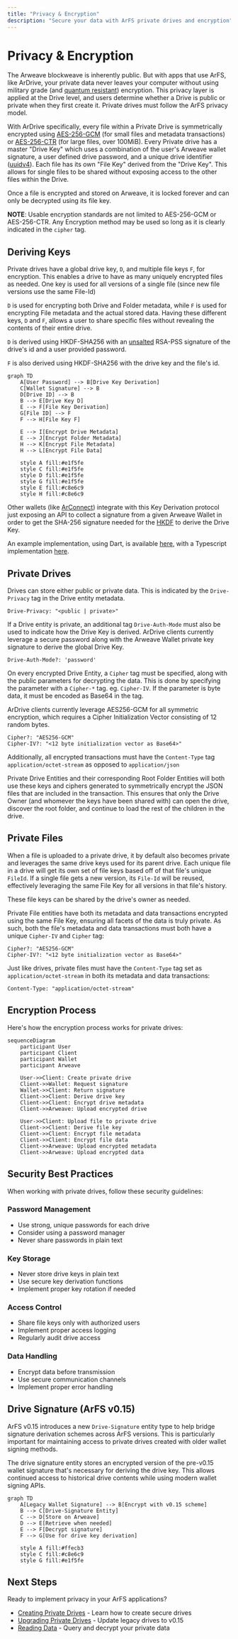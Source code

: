 ```yaml
---
title: "Privacy & Encryption"
description: "Secure your data with ArFS private drives and encryption"
---
```


# Privacy & Encryption

The Arweave blockweave is inherently public. But with apps that use ArFS, like ArDrive, your private data never leaves your computer without using military grade (and [quantum resistant](https://blog.boot.dev/cryptography/is-aes-256-quantum-resistant/#:~:text=Symmetric%20encryption%2C%20or%20more%20specifically,key%20sizes%20are%20large%20enough)) encryption. This privacy layer is applied at the Drive level, and users determine whether a Drive is public or private when they first create it. Private drives must follow the ArFS privacy model.

With ArDrive specifically, every file within a Private Drive is symmetrically encrypted using [AES-256-GCM](https://iopscience.iop.org/article/10.1088/1742-6596/1019/1/012008/pdf) (for small files and metadata transactions) or [AES-256-CTR](https://xilinx.github.io/Vitis_Libraries/security/2020.1/guide_L1/internals/ctr.html) (for large files, over 100MiB). Every Private drive has a master "Drive Key" which uses a combination of the user's Arweave wallet signature, a user defined drive password, and a unique drive identifier ([uuidv4](https://en.wikipedia.org/wiki/Universally_unique_identifier)). Each file has its own "File Key" derived from the "Drive Key". This allows for single files to be shared without exposing access to the other files within the Drive.

Once a file is encrypted and stored on Arweave, it is locked forever and can only be decrypted using its file key.

**NOTE**: Usable encryption standards are not limited to AES-256-GCM or AES-256-CTR. Any Encryption method may be used so long as it is clearly indicated in the `cipher` tag.

## Deriving Keys

Private drives have a global drive key, `D`, and multiple file keys `F`, for encryption. This enables a drive to have as many uniquely encrypted files as needed. One key is used for all versions of a single file (since new file versions use the same File-Id)

`D` is used for encrypting both Drive and Folder metadata, while `F` is used for encrypting File metadata and the actual stored data. Having these different keys, `D` and `F`, allows a user to share specific files without revealing the contents of their entire drive.

`D` is derived using HKDF-SHA256 with an [unsalted](<https://en.wikipedia.org/wiki/Salt_(cryptography)>) RSA-PSS signature of the drive's id and a user provided password.

`F` is also derived using HKDF-SHA256 with the drive key and the file's id.

```mermaid
graph TD
    A[User Password] --> B[Drive Key Derivation]
    C[Wallet Signature] --> B
    D[Drive ID] --> B
    B --> E[Drive Key D]
    E --> F[File Key Derivation]
    G[File ID] --> F
    F --> H[File Key F]

    E --> I[Encrypt Drive Metadata]
    E --> J[Encrypt Folder Metadata]
    H --> K[Encrypt File Metadata]
    H --> L[Encrypt File Data]

    style A fill:#e1f5fe
    style C fill:#e1f5fe
    style D fill:#e1f5fe
    style G fill:#e1f5fe
    style E fill:#c8e6c9
    style H fill:#c8e6c9
```

Other wallets (like [ArConnect](https://www.arconnect.io/)) integrate with this Key Derivation protocol just exposing an API to collect a signature from a given Arweave Wallet in order to get the SHA-256 signature needed for the [HKDF](https://en.wikipedia.org/wiki/HKDF) to derive the Drive Key.

An example implementation, using Dart, is available [here](https://github.com/ardriveapp/ardrive-web/blob/187b3fb30808bda452123c2b18931c898df6a3fb/docs/private_drive_kdf_reference.dart), with a Typescript implementation [here](https://github.com/ardriveapp/ardrive-core-js/blob/f19da30efd30a4370be53c9b07834eae764f8535/src/utils/crypto.ts).

## Private Drives

Drives can store either public or private data. This is indicated by the `Drive-Privacy` tag in the Drive entity metadata.

```
Drive-Privacy: "<public | private>"
```

If a Drive entity is private, an additional tag `Drive-Auth-Mode` must also be used to indicate how the Drive Key is derived. ArDrive clients currently leverage a secure password along with the Arweave Wallet private key signature to derive the global Drive Key.

```
Drive-Auth-Mode?: 'password'
```

On every encrypted Drive Entity, a `Cipher` tag must be specified, along with the public parameters for decrypting the data. This is done by specifying the parameter with a `Cipher-*` tag. eg. `Cipher-IV`. If the parameter is byte data, it must be encoded as Base64 in the tag.

ArDrive clients currently leverage AES256-GCM for all symmetric encryption, which requires a Cipher Initialization Vector consisting of 12 random bytes.

```
Cipher?: "AES256-GCM"
Cipher-IV?: "<12 byte initialization vector as Base64>"
```

Additionally, all encrypted transactions must have the `Content-Type` tag `application/octet-stream` as opposed to `application/json`

Private Drive Entities and their corresponding Root Folder Entities will both use these keys and ciphers generated to symmetrically encrypt the JSON files that are included in the transaction. This ensures that only the Drive Owner (and whomever the keys have been shared with) can open the drive, discover the root folder, and continue to load the rest of the children in the drive.

## Private Files

When a file is uploaded to a private drive, it by default also becomes private and leverages the same drive keys used for its parent drive. Each unique file in a drive will get its own set of file keys based off of that file's unique `FileId`. If a single file gets a new version, its `File-Id` will be reused, effectively leveraging the same File Key for all versions in that file's history.

These file keys can be shared by the drive's owner as needed.

Private File entities have both its metadata and data transactions encrypted using the same File Key, ensuring all facets of the data is truly private. As such, both the file's metadata and data transactions must both have a unique `Cipher-IV` and `Cipher` tag:

```
Cipher?: "AES256-GCM"
Cipher-IV?: "<12 byte initialization vector as Base64>"
```

Just like drives, private files must have the `Content-Type` tag set as `application/octet-stream` in both its metadata and data transactions:

```
Content-Type: "application/octet-stream"
```

## Encryption Process

Here's how the encryption process works for private drives:

```mermaid
sequenceDiagram
    participant User
    participant Client
    participant Wallet
    participant Arweave

    User->>Client: Create private drive
    Client->>Wallet: Request signature
    Wallet->>Client: Return signature
    Client->>Client: Derive drive key
    Client->>Client: Encrypt drive metadata
    Client->>Arweave: Upload encrypted drive

    User->>Client: Upload file to private drive
    Client->>Client: Derive file key
    Client->>Client: Encrypt file metadata
    Client->>Client: Encrypt file data
    Client->>Arweave: Upload encrypted metadata
    Client->>Arweave: Upload encrypted data
```

## Security Best Practices

When working with private drives, follow these security guidelines:

### Password Management

- Use strong, unique passwords for each drive
- Consider using a password manager
- Never share passwords in plain text

### Key Storage

- Never store drive keys in plain text
- Use secure key derivation functions
- Implement proper key rotation if needed

### Access Control

- Share file keys only with authorized users
- Implement proper access logging
- Regularly audit drive access

### Data Handling

- Encrypt data before transmission
- Use secure communication channels
- Implement proper error handling

## Drive Signature (ArFS v0.15)

ArFS v0.15 introduces a new `Drive-Signature` entity type to help bridge signature derivation schemes across ArFS versions. This is particularly important for maintaining access to private drives created with older wallet signing methods.

The drive signature entity stores an encrypted version of the pre-v0.15 wallet signature that's necessary for deriving the drive key. This allows continued access to historical drive contents while using modern wallet signing APIs.

```mermaid
graph TD
    A[Legacy Wallet Signature] --> B[Encrypt with v0.15 scheme]
    B --> C[Drive-Signature Entity]
    C --> D[Store on Arweave]
    D --> E[Retrieve when needed]
    E --> F[Decrypt signature]
    F --> G[Use for drive key derivation]

    style A fill:#ffecb3
    style C fill:#c8e6c9
    style G fill:#e1f5fe
```

## Next Steps

Ready to implement privacy in your ArFS applications?

- [Creating Private Drives](/build/upload/arfs/creating-drives) - Learn how to create secure drives
- [Upgrading Private Drives](/build/upload/arfs/upgrading-drives) - Update legacy drives to v0.15
- [Reading Data](/build/upload/arfs/reading-data) - Query and decrypt your private data
